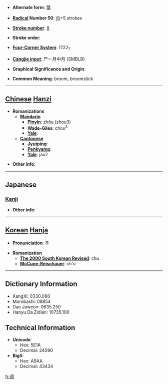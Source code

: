 * '''Alternate form''': [[菷]]

* '''[[Wiktionary:Chinese radical index| Radical]] Number 50''': [[Wiktionary:Chinese radical index 巾|巾]]+5 strokes

* '''[[Wiktionary:Chinese total strokes index|Stroke number]]''': [[Wiktionary:Chinese total strokes index 8|8]]

* '''Stroke order''': 

* '''[[Wiktionary:Chinese four corner index|Four-Corner System]]''': 1722<sub>7</sub>

* '''[[Wiktionary:Chinese Cangjie index|Cangjie input]]''': 尸一月中月 (SMBLB)

* '''Graphical Significance and Origin''': 

* '''Common Meaning''': broom, broomstick

----

== [[Chinese]] [[Hanzi]] ==

* '''Romanizations'''
** '''[[Mandarin]]'''
*** '''[[Pinyin]]''': zhǒu (zhou3)
*** '''[[Wade-Giles]]''': chou<sup>3</sup>
*** '''[[Yale]]''': 
** '''[[Cantonese]]'''
*** '''[[Jyutping]]''':
*** '''[[Penkyamp]]''': 
*** '''[[Yale]]''': jau2

* '''Other info''': 

----

==Japanese==
===[[Kanji]]===
{{kanji|on readings=[[そう]] (sō), [[しゅう]] (shū)|kun readings=[[ほうき]] (houki)}}

* '''Other info''':  

----

== [[Korean]] [[Hanja]] ==

* '''Pronunciation''': 추

* '''Romanization'''
** '''[[The 2000 South Korean Revised Romanization|The 2000 South Korean Revised]]''': chu
** '''[[McCune-Reischauer]]''': ch'u

----

== Dictionary Information ==

* KangXi: 0330.060
* Morobashi: 08854
* Dae Jaweon: 0635.250
* Hanyu Da Zidian: 10735.100

== Technical Information ==

* '''Unicode''':
** Hex: 5E1A
** Decimal: 24090
* '''Big5''':
** Hex: A9AA
** Decimal: 43434

[[fr:帚]]